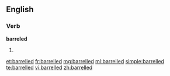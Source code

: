 ==English==

===Verb===
'''barreled'''

# {{past of|[[barrel]]}}

[[et:barrelled]]
[[fr:barrelled]]
[[mg:barrelled]]
[[ml:barrelled]]
[[simple:barrelled]]
[[te:barrelled]]
[[vi:barrelled]]
[[zh:barrelled]]